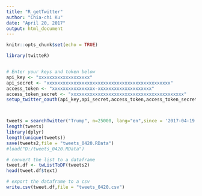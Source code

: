 ---
title: "R_getTwitter"
author: "Chia-chi Ku"
date: "April 20, 2017"
output: html_document
---

```{r setup, include=FALSE}
knitr::opts_chunk$set(echo = TRUE)
```

```{r}
library(twitteR)


# Enter your keys and token below 
api_key <- "xxxxxxxxxxxxxxxxxxx"
api_secret <- "xxxxxxxxxxxxxxxxxxxxxxxxxxxxxxxxxxxxxxxxxxxxxx"
access_token <- "xxxxxxxxxxxxxxxx-xxxxxxxxxxxxxxxxxxxx"
access_token_secret <- "xxxxxxxxxxxxxxxxxxxxxxxxxxxxxxxxxxxxxxxxxx"
setup_twitter_oauth(api_key,api_secret,access_token,access_token_secret)



tweets = searchTwitter("Trump", n=25000, lang="en",since = '2017-04-19', until='2017-04-20')
length(tweets)
library(dplyr)
length(unique(tweets))
save(tweets2,file = "tweets_0420.RData")
#load("D:/tweets_0420.RData")

# convert the list to a dataframe
tweet.df <- twListToDF(tweets2)
head(tweet.df$text)

# export the dataframe to a csv
write.csv(tweet.df,file = "tweets_0420.csv")
```

